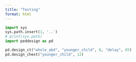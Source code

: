 ```yaml
---
title: "Testing"
format: html
---
```


```python
import sys
sys.path.insert(1, '..') 
# print(sys.path)
import peddesign as pd
```

```python
pd.design_ct("whole_abd", "younger_child", 6, "delay", 65)
pd.design_chest("younger_child", 12)
```